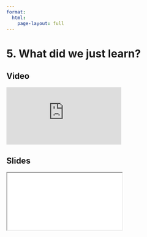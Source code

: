 ```yaml
---
format:
  html:
    page-layout: full
---
```


# 5. What did we just learn?

::: {.panel-tabset .nav-pills}

## Video

<iframe
    class="video"
    src="https://www.youtube.com/embed/tvR4VXmDjBU" 
    title="Module 2 Video - What Did We Just Learn?"
    frameborder="0"
    allow="accelerometer; autoplay; clipboard-write; encrypted-media; gyroscope; picture-in-picture"
    allowfullscreen
></iframe>

## Slides

<iframe
    class="slide-deck"
    src="slides/module2_09.html"
></iframe>

:::
